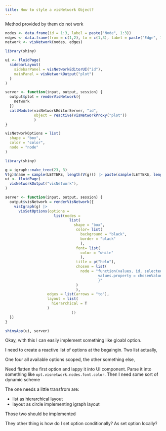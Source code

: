 ```yaml
---
title: How to style a visNetwork Object?
---
```



Method provided by them do not work
```.r
nodes <- data.frame(id = 1:3, label = paste("Node", 1:3))
edges <- data.frame(from = c(1,2), to = c(1,3), label = paste("Edge", 1:2))
network <- visNetwork(nodes, edges)

library(shiny)

ui <- fluidPage(
  sidebarLayout(
    sidebarPanel = visNetworkEditorUI("id"),
    mainPanel = visNetworkOutput("plot")
  )
)

server <- function(input, output, session) {
  output$plot = renderVisNetwork({
    network
  })
  callModule(visNetworkEditorServer, "id", 
             object = reactive(visNetworkProxy("plot"))
             )
}
```


```r
visNetworkOptions = list(
  shape = "box",
  color = "color",
  node = "node"
)
```



```r
library(shiny)

g = igraph::make_tree(23, 3)
V(g)$name = sample(LETTERS, length(V(g))) |> paste(sample(LETTERS, length(V(g))))
ui <- fluidPage(
  visNetworkOutput("visNetwork"),
)

server <- function(input, output, session) {
  output$visNetwork = renderVisNetwork({
    visIgraph(g) |> 
      visSetOptions(options = 
                      list(nodes = 
                             list(
                               shape = "box", 
                                color= list(
                                  background = "black",
                                  border = "black"
                                  ),
                                font= list(
                                  color = "white"
                                  ),
                                title = p("helo"),
                                chosen = list(
                                  node = "function(values, id, selected, hovering) {
                                          values.property = chosenValue;
                                          }"
                                )
                                ),
                   edges = list(arrows = "to"),
                   layout = list(
                     hierarchical = T
                   )
                              ))
  })
}

shinyApp(ui, server)
```

Okay, with this I can easily implement something like gloabl option. 

I need to create a reactive list of options at the begaingin. 
Two list actually, 

One four all available options scoped, 
the other something else, 

Need flatten the first option and lappy it into UI component.
Parse it into something like `opt.visnetwork.nodes.font.color`. Then I need some sort
of dynamic scheme


The one needs a little transfrom are: 

  - list as hierarchical layout
  - layout as circle implementing igraph layout
  
Those two should be implemented 


They other thing is how do I set option conditionally? As set option locally?

```r

```

